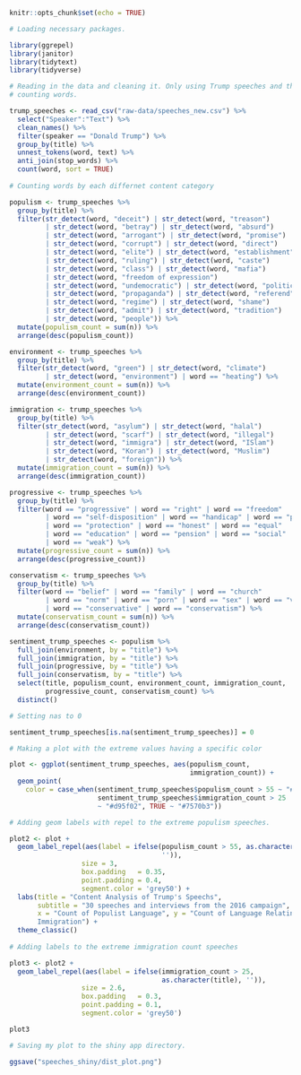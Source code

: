 
```r
knitr::opts_chunk$set(echo = TRUE)

# Loading necessary packages. 

library(ggrepel)
library(janitor)
library(tidytext)
library(tidyverse)
```

```r

# Reading in the data and cleaning it. Only using Trump speeches and then
# counting words.

trump_speeches <- read_csv("raw-data/speeches_new.csv") %>% 
  select("Speaker":"Text") %>% 
  clean_names() %>% 
  filter(speaker == "Donald Trump") %>% 
  group_by(title) %>% 
  unnest_tokens(word, text) %>% 
  anti_join(stop_words) %>% 
  count(word, sort = TRUE)
  
# Counting words by each differnet content category

populism <- trump_speeches %>% 
  group_by(title) %>% 
  filter(str_detect(word, "deceit") | str_detect(word, "treason")
         | str_detect(word, "betray") | str_detect(word, "absurd")
         | str_detect(word, "arrogant") | str_detect(word, "promise") 
         | str_detect(word, "corrupt") | str_detect(word, "direct")
         | str_detect(word, "elite") | str_detect(word, "establishment")
         | str_detect(word, "ruling") | str_detect(word, "caste")
         | str_detect(word, "class") | str_detect(word, "mafia")
         | str_detect(word, "freedom of expression")
         | str_detect(word, "undemocratic") | str_detect(word, "politic")
         | str_detect(word, "propaganda") | str_detect(word, "referend")
         | str_detect(word, "regime") | str_detect(word, "shame")
         | str_detect(word, "admit") | str_detect(word, "tradition")
         | str_detect(word, "people")) %>% 
  mutate(populism_count = sum(n)) %>% 
  arrange(desc(populism_count))

environment <- trump_speeches %>% 
  group_by(title) %>% 
  filter(str_detect(word, "green") | str_detect(word, "climate")
         | str_detect(word, "environment") | word == "heating") %>% 
  mutate(environment_count = sum(n)) %>% 
  arrange(desc(environment_count))

immigration <- trump_speeches %>% 
  group_by(title) %>% 
  filter(str_detect(word, "asylum") | str_detect(word, "halal")
         | str_detect(word, "scarf") | str_detect(word, "illegal")
         | str_detect(word, "immigra") | str_detect(word, "ISlam") 
         | str_detect(word, "Koran") | str_detect(word, "Muslim")
         | str_detect(word, "foreign")) %>% 
  mutate(immigration_count = sum(n)) %>% 
  arrange(desc(immigration_count))

progressive <- trump_speeches %>% 
  group_by(title) %>% 
  filter(word == "progressive" | word == "right" | word == "freedom" 
         | word == "self-disposition" | word == "handicap" | word == "poverty" 
         | word == "protection" | word == "honest" | word == "equal" 
         | word == "education" | word == "pension" | word == "social" 
         | word == "weak") %>% 
  mutate(progressive_count = sum(n)) %>% 
  arrange(desc(progressive_count))

conservatism <- trump_speeches %>% 
  group_by(title) %>% 
  filter(word == "belief" | word == "family" | word == "church"
         | word == "norm" | word == "porn" | word == "sex" | word == "values"
         | word == "conservative" | word == "conservatism") %>% 
  mutate(conservatism_count = sum(n)) %>% 
  arrange(desc(conservatism_count))

sentiment_trump_speeches <- populism %>% 
  full_join(environment, by = "title") %>% 
  full_join(immigration, by = "title") %>% 
  full_join(progressive, by = "title") %>% 
  full_join(conservatism, by = "title") %>% 
  select(title, populism_count, environment_count, immigration_count, 
         progressive_count, conservatism_count) %>% 
  distinct()

```

```r

# Setting nas to 0

sentiment_trump_speeches[is.na(sentiment_trump_speeches)] = 0

# Making a plot with the extreme values having a specific color

plot <- ggplot(sentiment_trump_speeches, aes(populism_count,
                                             immigration_count)) +
  geom_point(
    color = case_when(sentiment_trump_speeches$populism_count > 55 ~ "#1b9e77",
                      sentiment_trump_speeches$immigration_count > 25
                      ~ "#d95f02", TRUE ~ "#7570b3"))

# Adding geom labels with repel to the extreme populism speeches.

plot2 <- plot +
  geom_label_repel(aes(label = ifelse(populism_count > 55, as.character(title),
                                      '')),
                  size = 3,
                  box.padding   = 0.35, 
                  point.padding = 0.4,
                  segment.color = 'grey50') +
  labs(title = "Content Analysis of Trump's Speechs",
       subtitle = "30 speeches and interviews from the 2016 campaign",
       x = "Count of Populist Language", y = "Count of Language Relating to
       Immigration") +
  theme_classic()
  
# Adding labels to the extreme immigration count speeches

plot3 <- plot2 +
  geom_label_repel(aes(label = ifelse(immigration_count > 25,
                                      as.character(title), '')),
                  size = 2.6,
                  box.padding   = 0.3, 
                  point.padding = 0.1,
                  segment.color = 'grey50')
```

```r

plot3

# Saving my plot to the shiny app directory.

ggsave("speeches_shiny/dist_plot.png")
```



